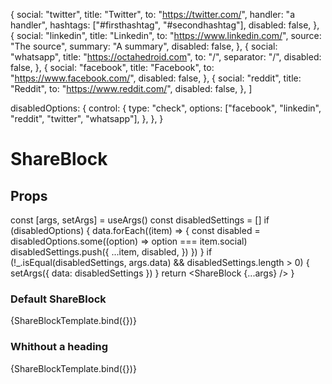 
  {
    social: "twitter",
    title: "Twitter",
    to: "https://twitter.com/",
    handler: "a handler",
    hashtags: ["#firsthashtag", "#secondhashtag"],
    disabled: false,
  },
  {
    social: "linkedin",
    title: "Linkedin",
    to: "https://www.linkedin.com/",
    source: "The source",
    summary: "A summary",
    disabled: false,
  },
  {
    social: "whatsapp",
    title: "https://octahedroid.com",
    to: "/",
    separator: "/",
    disabled: false,
  },
  {
    social: "facebook",
    title: "Facebook",
    to: "https://www.facebook.com/",
    disabled: false,
  },
  {
    social: "reddit",
    title: "Reddit",
    to: "https://www.reddit.com/",
    disabled: false,
  },
]

  disabledOptions: {
    control: {
      type: "check",
      options: ["facebook", "linkedin", "reddit", "twitter", "whatsapp"],
    },
  },
}

<Meta title='blocks/ShareBlock' component={ShareBlock} argTypes={shareArgTypes} />

# ShareBlock

## Props

<ArgsTable of={ShareBlock} />

  const [args, setArgs] = useArgs()
  const disabledSettings = []
  if (disabledOptions) {
    data.forEach((item) => {
      const disabled = disabledOptions.some((option) => option === item.social)
      disabledSettings.push({
        ...item,
        disabled,
      })
    })
  }
  if (!_.isEqual(disabledSettings, args.data) && disabledSettings.length > 0) {
    setArgs({ data: disabledSettings })
  }
  return <ShareBlock {...args} />
}

### Default ShareBlock

<Canvas>
  <Story name='Default' args={{ data, heading: "Share:" }}>
    {ShareBlockTemplate.bind({})}
  </Story>
</Canvas>

### Whithout a heading

<Canvas>
  <Story name='Whithout a heading' args={{ data }}>
    {ShareBlockTemplate.bind({})}
  </Story>
</Canvas>
